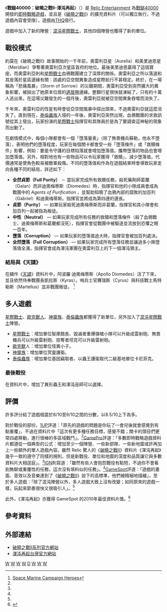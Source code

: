 {{NoteTA
|G1=Games
|G2=Warhammer
}}
{{Infobox video game
| english = Warhammer 40,000: Dawn of War II – Chaos Rising
|image = Chaos Rising boxshot.jpg
|caption = 
|developer = [[Relic_Entertainment|Relic Entertainment]]
|publisher = [[THQ|THQ]]
|distributor = 
|designer = Daniel Kading
|engine = [[Essence_Engine|Essence Engine]] 2.0
|series = 
|released = 
{{vgrelease|NA|2010年3月11日|EU|2010年3月12日}}
|genre = [[即時戰略遊戲|即時戰略遊戲]]
|modes = [[單人遊戲|單人遊戲]]、[[合作遊戲|合作遊戲]]、[[多人遊戲|多人遊戲]]
|platforms = [[Microsoft_Windows|Microsoft Windows]]
}}

《'''戰鎚40000：破曉之戰II-渾沌再起'''》（{{lang-en|'''''Warhammer 40,000: Dawn of War II – Chaos Rising'''''}}）是 [[Relic_Entertainment|Relic Entertainment]] 為[[戰鎚40000|戰鎚40000]]開發的[[即時戰略遊戲|即時戰略遊戲]]，並且是《[[破曉之戰II|破曉之戰II]]》的擴充資料片（可以獨立執行，不過遊戲內容會受限），遊戲由[[THQ|THQ]]發行。

遊戲中加入了新的陣營：[[混沌星際戰士|混沌星際戰士]]，其他四個陣營也獲得了新的單位。

==戰役模式==
約莫在《破曉之戰II》故事開始的一千年前，奧雷利亞星（Aurelia）和美里迪恩星（Meridian）爭奪著奧雷利亞次星區首府的地位。最後美里迪恩贏得了這個寶座，而奧雷利亞則和[[太空陆战队_(战锤40000)|星際戰士]]血鴉戰團建立了深厚的關係。奧雷利亞之所以落選和其座落於星區邊緣有關：該處的亞空間異象造成星際航行不甚穩定。終於，在一場稱為「悲痛風暴」（Storm of Sorrow）的災難期間，奧雷利亞受到突然擴大的異象影響，被拋出了她原本位居的[[適居帶|適居帶]]邊緣。整顆行星很快就凍結了，只有約十萬人逃出來。在這場災難發生的一個月後，奧雷利亞就被亞空間異象吞噬而消失了。

千年來，奧雷利亞的恆星有時會從亞空間風暴中探出頭來，不過奧雷利亞就這麼消失了。直到現在，[[泰倫蟲族|泰倫蟲族]]入侵的一年後，奧雷利亞突然出現，血鴉戰團的求救訊號從其上發出，玩家扮演的[[太空陆战队_(战锤40000)|星際戰士]]指揮官和其隊員於是為了要調查這神秘的現象而出動了。

在劇情模式中，每個小隊都會有一個「墮落量表」（除了無畏機兵蘇勒，他永不墮落），表明他們的墮落程度，玩家在每個關卡都會受一些「墮落條件」或「救贖條件」影響，例如：要是令守護的目標陷落就會增加墮落值。攜帶墮落的物品也會增加墮落值。另外，相對地也有一些物品可以令玩家獲得「救贖」，減少墮落值，代價通常是使角色較易被敵軍殺傷。不同的墮落值和作為在遊戲結束時會導致玩家走向各種不同的結局，詳述如下：

* '''全然貞節（Full Purity）''' － 當玩家完成所有救贖任務，殺死藥劑師葛蘭（Galan）而非迪奧梅蒂斯（Diomedes）時，指揮官和他的小隊成員會成為戰團中的 ''Agents of Purification'' ，並幫助知曉了血鴉內部的腐敗的加百列（Gabriel）和迪奧梅蒂斯。指揮官並將成為第四連的連長。
* '''貞節（Purity）''' — 如果玩家殺死迪奧梅蒂斯而非葛蘭，指揮官和其小隊會和加百列一起被指為叛徒。
* '''中性（Neutral）''' — 如果玩家完成所有任務的救贖和墮落條件（殺了血鴉戰士、迪奧梅蒂斯和葛蘭都沒死），指揮官會從戰團中被驅逐並流放到恐懼之眼一百年。
* '''墮落（Corruption）''' — 如果玩家的墮落值過大時，指揮官會被加百列處決。
* '''全然墮落（Full Corruption）''' — 如果玩家完成所有墮落任務並讓過多小隊墮落值全滿，指揮官會成為渾沌軍團在奧雷利亞上的下一個渾沌領主。

===結局與《天譴》===
在續作《[[戰鎚40000：破曉之戰II-天譴|天譴]]》資料片中，阿波羅‧迪奧梅蒂斯（Apollo Diomedes）活了下來，並且依然侍奉戰團長凱拉斯（Kyras）。哨兵士官賽瑞斯（Cyrus）與科技戰士馬特勒斯（Martellus）並非戰團叛徒。 <ref>[http://community.dawnofwar2.com/blog-post/space-marine-campaign-heroes Space Marine Campaign Heroes]</ref>

==多人遊戲==
[[太空陸戰隊_(戰鎚40000)|星際戰士]]、[[歐克獸人|歐克獸人]]、[[神靈族|神靈族]]、[[泰倫蟲族|泰倫蟲族]]都獲得了新單位，另外加入了[[混沌星際戰士|混沌星際戰士]]陣營。
*[[太空陸戰隊_(戰鎚40000)|星際戰士]]：增加單位智庫館長、毀滅者重爆彈槍小隊可以升級成雷射砲、無畏機兵可以升級雷射砲、掠奪者坦克可以升級雷射砲。
*[[歐克獸人|歐克獸]]人：增加單位怪異小子。
*[[神靈族|神靈族]]：增加單位冥靈護衛。
*[[泰倫蟲族|泰倫蟲族]]：增加單位基因竊取者、以蟲王護衛取代二級基地單位卡尼菲克。
===最後戰役===
在資料片中，增加了異形蟲王和渾沌巫師可以選擇。
==評價==
{{VG Reviews
|1UP = A-<ref name="1UP">{{Cite web|url=http://www.1up.com/reviews/dawn-war-ii-chaos-rising|title=DoW 2 - Chaos Rising Review for PC, Game from 1UP.com|accessdate=2011-02-10|date=2010-03-17|deadurl=yes|archiveurl=https://web.archive.org/web/20160530025846/http://www.1up.com/reviews/dawn-war-ii-chaos-rising|archivedate=2016-05-30}}</ref>
|EuroG = 9/10<ref>{{Cite web |url=http://www.eurogamer.net/game/warhammer-40000-dawn-of-war-2-chaos-rising-pc |title=Warhammer 40,000: Dawn of War II Chaos Rising |publisher=Eurogamer.net |accessdate=2011-02-10 |date=2010-03-10 |deadurl=yes |archiveurl=https://web.archive.org/web/20100811080849/http://www.eurogamer.net/game/warhammer-40000-dawn-of-war-2-chaos-rising-pc |archivedate=2010-08-11 }}</ref>
|GSpot = 8.5/10<ref name="GSpot">{{Cite web|url=http://www.gamespot.com/pc/strategy/warhammer40000dawnofwariichaosrising/review.html?om_act=convert&om_clk=gssummary&tag=summary%3Bread-review|title=Warhammer 40,000: Dawn of War II - Chaos Rising Review for PC - GameSpot|accessdate=2011-02-10|date=2010-03-16|archive-date=2010-05-28|archive-url=https://web.archive.org/web/20100528124324/http://www.gamespot.com/pc/strategy/warhammer40000dawnofwariichaosrising/review.html?om_act=convert&om_clk=gssummary&tag=summary;read-review|dead-url=no}}</ref>
|GSpy = {{Rating|4|5}}<ref>{{Cite web|url=http://pc.gamespy.com/pc/warhammer-40000-dawn-of-war-ii-expansion-pack-i/1077172p1.html|title=GameSpy: Dawn of War II: Chaos Rising Review - Page 1|accessdate=2011-02-10|date=2010-03-12|archive-date=2019-08-20|archive-url=https://web.archive.org/web/20190820191530/http://pc.gamespy.com/pc/warhammer-40000-dawn-of-war-ii-expansion-pack-i/1077172p1.html|dead-url=no}}</ref>
|GamePro = {{Rating|4.5|5}}<ref name="GamePro">{{Cite web|url=http://www.gamepro.com/article/reviews/214506/warhammer-40-000-dawn-of-war-ii-chaos-rising/|title=Warhammer 40,000: Dawn of War II: Chaos Rising Review from GamePro|accessdate=2011-02-10|date=2010-03-22|archive-date=2011-12-02|archive-url=https://web.archive.org/web/20111202220310/http://www.gamepro.com/article/reviews/214506/warhammer-40-000-dawn-of-war-ii-chaos-rising/|dead-url=no}}</ref>
|IGN = 8.5/10<ref name="IGN">{{Cite web|url=http://pc.ign.com/objects/033/033018.html|title=IGN: Warhammer 40,000: Dawn of War II -- Chaos Rising|accessdate=2011-02-10|date=2010-03-17|deadurl=yes|archiveurl=https://web.archive.org/web/20110205013420/http://pc.ign.com/objects/033/033018.html|archivedate=2011年2月5日|df=}}</ref>
|MC = 85/100<ref>{{Cite web|url= http://www.metacritic.com/game/pc/warhammer-40000-dawn-of-war-ii---chaos-rising|title= Warhammer 40,000: Dawn of War II - Chaos Rising for PC Reviews, Ratings, Credits, and More at Metacritic|accessdate= 2011-02-10|date= |archive-date= 2021-03-08|archive-url= https://web.archive.org/web/20210308225647/https://www.metacritic.com/game/pc/warhammer-40000-dawn-of-war-ii---chaos-rising|dead-url= no}}</ref>
|GR = 85.39%<ref>{{Cite web|url= http://www.gamerankings.com/pc/974356-warhammer-40000-dawn-of-war-ii-chaos-rising/index.html|title= Warhammer 40,000: Dawn of War II - Chaos Rising for PC - GameRankings|accessdate= 2011-02-10|date= |archive-date= 2019-12-09|archive-url= https://web.archive.org/web/20191209015431/https://www.gamerankings.com/pc/974356-warhammer-40000-dawn-of-war-ii-chaos-rising/index.html|dead-url= no}}</ref>
}}

許多評分給了遊戲相當於8/10至9/10之間的分數，以8.5/10上下為多。

對於戰役的部份，[[1UP.com|1UP]]評道：「原先的遊戲的問題是你玩了一會兒後就會感覺到有點重覆」，不過在資料片中「這次有更多種任務目標，感覺不錯；關卡的頭目們更常四處移動，進行很棒的多區域戰鬥」。<ref name="1UP"/>[[GamePro|GamePro]]評道：「多數即時戰略遊戲資料片都遵從一個典型的公式：增加至少一個陣營、一些新部隊、一些新地圖或許再加上一些額外的單人遊戲內容。雖然 Relic 驚人的《[[戰鎚40000：破曉之戰II|破曉之戰II]]》資料片《渾沌再起》幾乎一致的遵守了同樣的規則，但是新戰役、單位和地圖的深度和品質讓它與多數資料片大相逕庭」。<ref name="GamePro"/>[[IGN|IGN]]則寫道：「雖然有些人會抱怨戰役有點短，不過你不會看到無聊或重覆性的任務，這次沒有填料似的任務」。<ref name="IGN"/>[[GameSpot|GameSpot]]評道：「遊戲的畫面、音效以及音樂達到了《[[戰鎚40000：破曉之戰II|破曉之戰II]]》設下的高標準，他們被精細地描繪」，至於多人遊戲：「除了混沌陣營以外，多人遊戲大致上沒有改變；如同原來的遊戲一樣，玩起來節奏很快又很吸引人」。<ref name="GSpot"/>

此外，《渾沌再起》亦獲得 GameSpot 的2010年最佳資料片獎。<ref>{{Cite web|url=http://www.gamespot.com/best-of-2010/special-achievement/index.html?page=6|title=Best Expansion Pack - The Best Games of 2010 on GameSpot|date=|accessdate=2010-02-20|archive-date=2013-09-13|archive-url=https://web.archive.org/web/20130913010255/http://www.gamespot.com/best-of-2010/special-achievement/index.html?page=6|dead-url=no}}</ref>

==參考資料==
{{reflist|30em}}

==外部連結==
*[http://www.dawnofwar2.com/us/home 破曉之戰II系列官方網站] {{Wayback|url=http://www.dawnofwar2.com/us/home |date=20100212133859 }}
*[https://web.archive.org/web/20110121022623/http://www.gamesnext.tw/DOWII/ 渾沌再起台灣官方網站]
{{戰鎚40000}}

[[Category:2010年电子游戏|W]]
[[Category:Games_for_Windows認證遊戲|W]]
[[Category:即時戰略遊戲|W]]
[[Category:科学幻想电子游戏|W]]
[[Category:戰鎚|D]]
[[Category:Windows遊戲|W]]
[[Category:后传电子游戏|W]]
[[Category:THQ游戏|W]]